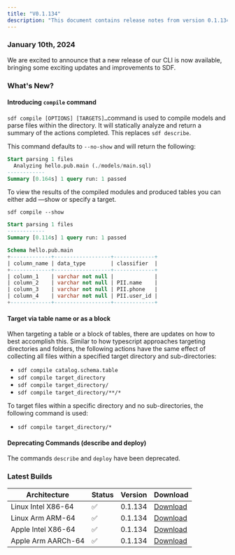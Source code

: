 ```yaml
---
title: "V0.1.134"
description: "This document contains release notes from version 0.1.134 of SDF."
---
```

### January 10th, 2024

We are excited to announce that a new release of our CLI is now available, bringing some exciting updates and improvements to SDF.

### What's New?

#### Introducing `compile` command

`sdf compile [OPTIONS] [TARGETS]…`command is used to compile models and parse files within the directory. It will statically analyze and return a summary of the actions completed. This replaces `sdf describe`.

This command defaults to `--no-show` and will return the following:

```sql
Start parsing 1 files
  Analyzing hello.pub.main (./models/main.sql)
------------
Summary [0.164s] 1 query run: 1 passed
```

To view the results of the compiled modules and produced tables you can either add —show or specify a target.

`sdf compile --show`

```sql
Start parsing 1 files
------------
Summary [0.114s] 1 query run: 1 passed

Schema hello.pub.main
+-------------+------------------+-------------+
| column_name | data_type        | classifier  |
+-------------+------------------+-------------+
| column_1    | varchar not null |             |
| column_2    | varchar not null | PII.name    |
| column_3    | varchar not null | PII.phone   |
| column_4    | varchar not null | PII.user_id |
+-------------+------------------+-------------+
```

#### Target via table name or as a block

When targeting a table or a block of tables, there are updates on how to best accomplish this. Similar to how typescript approaches targeting directories and folders, the following actions have the same effect of collecting all files within a specified target directory and sub-directories:

- `sdf compile catalog.schema.table`
- `sdf compile target_directory`
- `sdf compile target_directory/`
- `sdf compile target_directory/**/*`

To target files within a specific directory and no sub-directories, the following command is used:

- `sdf compile target_directory/*`

#### Deprecating Commands (describe and deploy)

The commands `describe` and `deploy` have been deprecated.

### Latest Builds

| Architecture           | Status | Version | Download |
| ---------------------- | ------ | ------- | -------- |
| Linux Intel X86-64     |   ✅   | 0.1.134  | [Download](https://cdn.sdf.com/releases/download/sdf-v0.1.134-x86_64-unknown-linux-musl.tar.gz) |
| Linux Arm ARM-64       |   ✅   | 0.1.134  | [Download](https://cdn.sdf.com/releases/download/sdf-v0.1.134-arm-unknown-linux-gnueabihf.tar.gz) |
| Apple Intel X86-64     |   ✅   | 0.1.134  | [Download](https://cdn.sdf.com/releases/download/sdf-v0.1.134-x86_64-apple-darwin.tar.gz) |
| Apple Arm AARCh-64     |   ✅   | 0.1.134  | [Download](https://cdn.sdf.com/releases/download/sdf-v0.1.134-aarch64-apple-darwin.tar.gz) |

